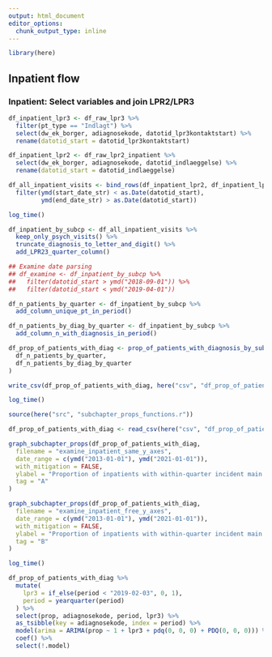 ```yaml
---
output: html_document
editor_options: 
  chunk_output_type: inline
---
```

```r
library(here)
```


## Inpatient flow
### Inpatient: Select variables and join LPR2/LPR3 
```r
df_inpatient_lpr3 <- df_raw_lpr3 %>%
  filter(pt_type == "Indlagt") %>%
  select(dw_ek_borger, adiagnosekode, datotid_lpr3kontaktstart) %>%
  rename(datotid_start = datotid_lpr3kontaktstart)

df_inpatient_lpr2 <- df_raw_lpr2_inpatient %>%
  select(dw_ek_borger, adiagnosekode, datotid_indlaeggelse) %>%
  rename(datotid_start = datotid_indlaeggelse)

df_all_inpatient_visits <- bind_rows(df_inpatient_lpr2, df_inpatient_lpr3) %>%
  filter(ymd(start_date_str) < as.Date(datotid_start), 
         ymd(end_date_str) > as.Date(datotid_start))

log_time()
```

```r
df_inpatient_by_subcp <- df_all_inpatient_visits %>%
  keep_only_psych_visits() %>%
  truncate_diagnosis_to_letter_and_digit() %>%
  add_LPR23_quarter_column()

## Examine date parsing
## df_examine <- df_inpatient_by_subcp %>%
##   filter(datotid_start > ymd("2018-09-01")) %>%
##   filter(datotid_start < ymd("2019-04-01"))

df_n_patients_by_quarter <- df_inpatient_by_subcp %>%
  add_column_unique_pt_in_period()

df_n_patients_by_diag_by_quarter <- df_inpatient_by_subcp %>%
  add_column_n_with_diagnosis_in_period()

df_prop_of_patients_with_diag <- prop_of_patients_with_diagnosis_by_subcp(
  df_n_patients_by_quarter,
  df_n_patients_by_diag_by_quarter
)

write_csv(df_prop_of_patients_with_diag, here("csv", "df_prop_of_patients_with_diag"))

log_time()
```

```r
source(here("src", "subchapter_props_functions.r"))

df_prop_of_patients_with_diag <- read_csv(here("csv", "df_prop_of_patients_with_diag"))

graph_subchapter_props(df_prop_of_patients_with_diag,
  filename = "examine_inpatient_same_y_axes",
  date_range = c(ymd("2013-01-01"), ymd("2021-01-01")),
  with_mitigation = FALSE,
  ylabel = "Proportion of inpatients with within-quarter incident main diagnosis from chapter",
  tag = "A"
)

graph_subchapter_props(df_prop_of_patients_with_diag,
  filename = "examine_inpatient_free_y_axes",
  date_range = c(ymd("2013-01-01"), ymd("2021-01-01")),
  with_mitigation = FALSE,
  ylabel = "Proportion of inpatients with within-quarter incident main diagnosis from chapter",
  tag = "B"
)

log_time()
```

```r
df_prop_of_patients_with_diag %>%
  mutate(
    lpr3 = if_else(period < "2019-02-03", 0, 1),
    period = yearquarter(period)
  ) %>%
  select(prop, adiagnosekode, period, lpr3) %>%
  as_tsibble(key = adiagnosekode, index = period) %>%
  model(arima = ARIMA(prop ~ 1 + lpr3 + pdq(0, 0, 0) + PDQ(0, 0, 0))) %>%
  coef() %>%
  select(!.model)
```